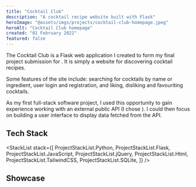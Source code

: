 ```yaml
---
title: "Cocktail Club"
description: "A cocktail recipe website built with Flask"
heroImage: "@assets/imgs/projects/cocktail-club-homepage.jpeg"
heroAlt: "Cocktail Club homepage"
created: "01 February 2022"
featured: false
---
```



The Cocktail Club is a Flask web application I created to form my final project
submission for <ExternalLink href="https://pll.harvard.edu/course/cs50-introduction-computer-science" text="CS50s Introduction to Computer Science" />.
It is simply a website for discovering cocktail recipes.

Some features of the site include: searching for cocktails by name or ingredient,
user login and registration, and liking, disliking and favouriting cocktails.

As my first full-stack software project, I used this opportunity to gain
experience working with an external public API (I chose <ExternalLink href="https://www.thecocktaildb.com/api.php" text="TheCocktailDB" />).
I could then focus on building a user interface to display data fetched from the API.

## Tech Stack

<StackList
  stack={[
    ProjectStackList.Python,
    ProjectStackList.Flask,
    ProjectStackList.JavaScript,
    ProjectStackList.jQuery,
    ProjectStackList.Html,
    ProjectStackList.TailwindCSS,
    ProjectStackList.SQLite,
  ]}
/>

## Showcase

<RoundedImage src={ccHomepage} alt="The Cocktail Clubs Home page" />
<RoundedImage src={ccDrinkpage} alt="The Cocktail Clubs Drinks page" />
<RoundedImage
  src={ccLeaderboard}
  alt="The Cocktail Clubs Drinks Leaderboard page"
/>

